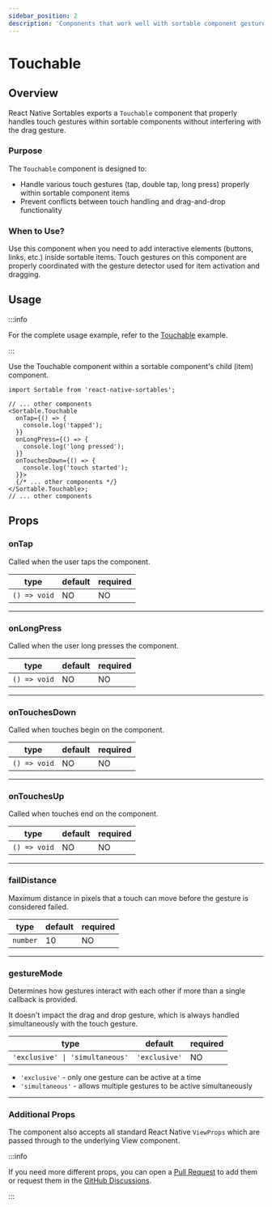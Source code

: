 ```yaml
---
sidebar_position: 2
description: 'Components that work well with sortable component gesture detectors'
---
```


# Touchable

## Overview

React Native Sortables exports a `Touchable` component that properly handles touch gestures within sortable components without interfering with the drag gesture.

### Purpose

The `Touchable` component is designed to:

- Handle various touch gestures (tap, double tap, long press) properly within sortable component items
- Prevent conflicts between touch handling and drag-and-drop functionality

### When to Use?

Use this component when you need to add interactive elements (buttons, links, etc.) inside sortable items. Touch gestures on this component are properly coordinated with the gesture detector used for item activation and dragging.

## Usage

:::info

For the complete usage example, refer to the [Touchable](/grid/examples/touchable) example.

:::

Use the Touchable component within a sortable component's child (item) component.

```tsx
import Sortable from 'react-native-sortables';

// ... other components
<Sortable.Touchable
  onTap={() => {
    console.log('tapped');
  }}
  onLongPress={() => {
    console.log('long pressed');
  }}
  onTouchesDown={() => {
    console.log('touch started');
  }}>
  {/* ... other components */}
</Sortable.Touchable>;
// ... other components
```

## Props

### onTap

Called when the user taps the component.

| type         | default | required |
| ------------ | ------- | -------- |
| `() => void` | NO      | NO       |

---

### onLongPress

Called when the user long presses the component.

| type         | default | required |
| ------------ | ------- | -------- |
| `() => void` | NO      | NO       |

---

### onTouchesDown

Called when touches begin on the component.

| type         | default | required |
| ------------ | ------- | -------- |
| `() => void` | NO      | NO       |

---

### onTouchesUp

Called when touches end on the component.

| type         | default | required |
| ------------ | ------- | -------- |
| `() => void` | NO      | NO       |

---

### failDistance

Maximum distance in pixels that a touch can move before the gesture is considered failed.

| type     | default | required |
| -------- | ------- | -------- |
| `number` | 10      | NO       |

---

### gestureMode

Determines how gestures interact with each other if more than a single callback is provided.

It doesn't impact the drag and drop gesture, which is always handled simultaneously with the touch gesture.

| type                            | default       | required |
| ------------------------------- | ------------- | -------- |
| `'exclusive' \| 'simultaneous'` | `'exclusive'` | NO       |

- `'exclusive'` - only one gesture can be active at a time
- `'simultaneous'` - allows multiple gestures to be active simultaneously

---

### Additional Props

The component also accepts all standard React Native `ViewProps` which are passed through to the underlying View component.

:::info

If you need more different props, you can open a [Pull Request](https://github.com/MatiPl01/react-native-sortables/) to add them or request them in the [GitHub Discussions](https://github.com/MatiPl01/react-native-sortables/discussions).

:::
